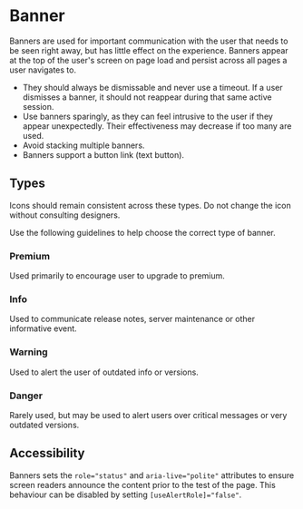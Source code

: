 
<Meta title="Documentation/Banner" />

# Banner

Banners are used for important communication with the user that needs to be seen right away, but has
little effect on the experience. Banners appear at the top of the user's screen on page load and
persist across all pages a user navigates to.

- They should always be dismissable and never use a timeout. If a user dismisses a banner, it should
  not reappear during that same active session.
- Use banners sparingly, as they can feel intrusive to the user if they appear unexpectedly. Their
  effectiveness may decrease if too many are used.
- Avoid stacking multiple banners.
- Banners support a button link (text button).

## Types

Icons should remain consistent across these types. Do not change the icon without consulting
designers.

Use the following guidelines to help choose the correct type of banner.

### Premium

<Story id="component-library-banner--premium" />

Used primarily to encourage user to upgrade to premium.

### Info

<Story id="component-library-banner--info" />

Used to communicate release notes, server maintenance or other informative event.

### Warning

<Story id="component-library-banner--warning" />

Used to alert the user of outdated info or versions.

### Danger

<Story id="component-library-banner--danger" />

Rarely used, but may be used to alert users over critical messages or very outdated versions.

## Accessibility

Banners sets the `role="status"` and `aria-live="polite"` attributes to ensure screen readers
announce the content prior to the test of the page. This behaviour can be disabled by setting
`[useAlertRole]="false"`.

